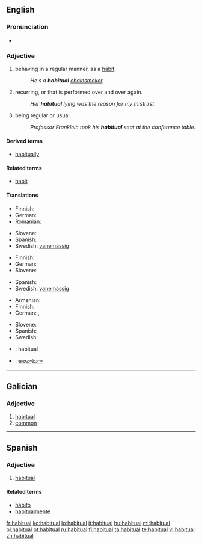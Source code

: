 ==English==

===Pronunciation===
* {{audio|en-us-habitual.ogg|Audio (US)}}

===Adjective===
{{en-adj}}

# behaving in a regular manner, as a [[habit]].
#: ''He's a '''habitual''' [[chainsmoker]]''.
# recurring, or that is performed over and over again.
#: ''Her '''habitual''' lying was the reason for my mistrust''.
# being regular or usual.
#: ''Professor Franklein took his '''habitual''' seat at the conference table''.

====Derived terms====
* [[habitually]]

====Related terms====
* [[habit]]

====Translations====
{{trans-top|behaving in a regular manner, as a habit}}
* Finnish: {{t-|fi|tavanomainen}}
* German: {{t+|de|gewohnt}}
* Romanian: {{t|ro|de obicei}}
{{trans-mid}}
* Slovene: {{t|sl|običajen|alt=običájen}}
* Spanish: {{t-|es|habitual}}
* Swedish: [[vanemässig]]
{{trans-bottom}}

{{trans-top|recurring, or that is performed over and over again}}
* Finnish: {{t-|fi|tavanomainen}}
* German: {{t+|de|gewohnt}}
* Slovene: {{t|sl|običajen|alt=običájen}}
{{trans-mid}}
* Spanish: {{t-|es|habitual}}
* Swedish: [[vanemässig]]
{{trans-bottom}}

{{trans-top|being regular or usual}}
* Armenian: {{t-|hy|սովորական|tr=sovorakan}}
* Finnish: {{t-|fi|tavanomainen}}
* German: {{t+|de|gewohnt}}, {{t+|de|gewöhnlich}}
{{trans-mid}}
* Slovene: {{t|sl|običajen|alt=običájen}}
* Spanish: {{t-|es|habitual}}
* Swedish: {{t+|sv|vanlig}}
{{trans-bottom}}

{{checktrans-top}}
* {{ttbc|Interlingua}}: habitual
{{checktrans-mid}}
* {{ttbc|Telugu}}: [[అలవాటుగా]]
{{checktrans-bottom}}

----

==Galician==

===Adjective===
{{gl-adj|f=habitual|pl=habituais}}

# [[#English|habitual]]
# [[common]]

----

==Spanish==

===Adjective===
{{es-adj|pl=habituales}}

# [[#English|habitual]]

====Related terms====
* [[hábito]]
* [[habitualmente]]

[[fr:habitual]]
[[ko:habitual]]
[[io:habitual]]
[[it:habitual]]
[[hu:habitual]]
[[ml:habitual]]
[[pl:habitual]]
[[pt:habitual]]
[[ru:habitual]]
[[fi:habitual]]
[[ta:habitual]]
[[te:habitual]]
[[vi:habitual]]
[[zh:habitual]]